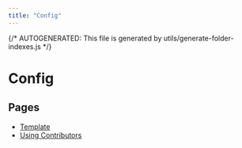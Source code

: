 ```yaml
---
title: "Config"
---
```


{/* AUTOGENERATED: This file is generated by utils/generate-folder-indexes.js */}

# Config

## Pages

- [Template](/config/template)
- [Using Contributors](/config/using-contributors)
